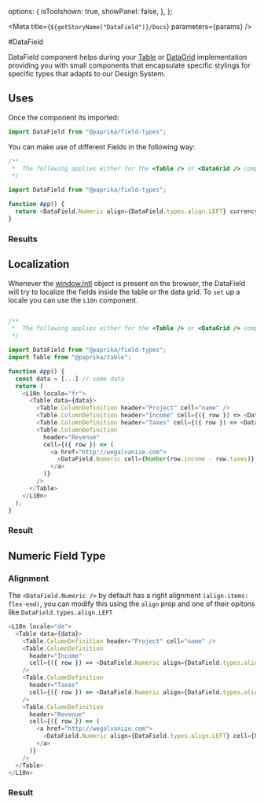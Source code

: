 
  options: {
    isToolshown: true,
    showPanel: false,
  },
};

<Meta title={`${getStoryName("DataField")}/Docs`} parameters={params} />

#DataField

DataField component helps during your [Table](https://github.com/acl-services/paprika/tree/master/packages/Table) or [DataGrid](https://github.com/acl-services/paprika/tree/master/packages/DataGrid) implementation providing you with small components that encapsulate specific stylings for specific types that adapts to our Design System.

## Uses

Once the component its imported:

```js
import DataField from "@paprika/field-types";
```

You can make use of different Fields in the following way:

```js
/**
 *  The following applies either for the <Table /> or <DataGrid /> component
 */

import DataField from "@paprika/field-types";

function App() {
  return <DataField.Numeric align={DataField.types.align.LEFT} currency="USD" number={1240} />;
}
```

### Results

<Simple />

## Localization

Whenever the [window.Intl](https://developer.mozilla.org/en-US/docs/Web/JavaScript/Reference/Global_Objects/Intl) object is present on the browser, the DataField will
try to localize the fields inside the table or the data grid. To `set` up a locale you can use the `L10n` component.

```js

/**
 *  The following applies either for the <Table /> or <DataGrid /> component
 */

import DataField from "@paprika/field-types";
import Table from "@paprika/table";

function App() {
  const data = [...] // some data
  return (
    <L10n locale="fr">
      <Table data={data}>
        <Table.ColumnDefinition header="Project" cell="name" />
        <Table.ColumnDefinition header="Income" cell={({ row }) => <DataField.Numeric cell={row.income} />} />
        <Table.ColumnDefinition header="Taxes" cell={({ row }) => <DataField.Numeric cell={row.taxes} />} />
        <Table.ColumnDefinition
          header="Revenue"
          cell={({ row }) => (
            <a href="http://wegalvanize.com">
              <DataField.Numeric cell={Number(row.income - row.taxes)} />
            </a>
          )}
        />
      </Table>
    </L10n>
  );
}
```

### Result

<TableWithLocale />

## Numeric Field Type

### Alignment

The `<DataField.Numeric />` by default has a right alignment `(align-items: flex-end)`, you can modify this using the `align` prop and one of their opitons like
`DataField.types.align.LEFT`

```js
<L10n locale="de">
  <Table data={data}>
    <Table.ColumnDefinition header="Project" cell="name" />
    <Table.ColumnDefinition
      header="Income"
      cell={({ row }) => <DataField.Numeric align={DataField.types.align.LEFT} cell={row.income} />}
    />
    <Table.ColumnDefinition
      header="Taxes"
      cell={({ row }) => <DataField.Numeric align={DataField.types.align.LEFT} cell={row.taxes} />}
    />
    <Table.ColumnDefinition
      header="Revenue"
      cell={({ row }) => (
        <a href="http://wegalvanize.com">
          <DataField.Numeric align={DataField.types.align.LEFT} cell={Number(row.income - row.taxes)} />
        </a>
      )}
    />
  </Table>
</L10n>
```

### Result

<TableWithLocaleAlignLeft />
